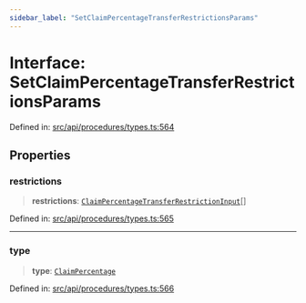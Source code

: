 ```yaml
---
sidebar_label: "SetClaimPercentageTransferRestrictionsParams"
---
```


# Interface: SetClaimPercentageTransferRestrictionsParams

Defined in: [src/api/procedures/types.ts:564](https://github.com/PolymeshAssociation/polymesh-sdk/blob/bee6a2fe7a8ce5db42a6982e793782182cde2153/src/api/procedures/types.ts#L564)

## Properties

### restrictions

> **restrictions**: [`ClaimPercentageTransferRestrictionInput`](ClaimPercentageTransferRestrictionInput.mdx)[]

Defined in: [src/api/procedures/types.ts:565](https://github.com/PolymeshAssociation/polymesh-sdk/blob/bee6a2fe7a8ce5db42a6982e793782182cde2153/src/api/procedures/types.ts#L565)

***

### type

> **type**: [`ClaimPercentage`](../enumerations/TransferRestrictionType.mdx#claimpercentage)

Defined in: [src/api/procedures/types.ts:566](https://github.com/PolymeshAssociation/polymesh-sdk/blob/bee6a2fe7a8ce5db42a6982e793782182cde2153/src/api/procedures/types.ts#L566)
